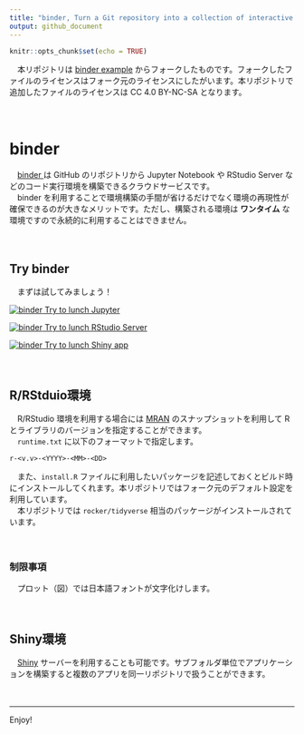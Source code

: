 ```yaml
---
title: "binder, Turn a Git repository into a collection of interactive notebooks"
output: github_document
---
```


```r
knitr::opts_chunk$set(echo = TRUE)
```

　本リポジトリは [binder example](https://github.com/binder-examples/r) からフォークしたものです。フォークしたファイルのライセンスはフォーク元のライセンスにしたがいます。本リポジトリで追加したファイルのライセンスは CC 4.0  BY-NC-SA となります。  

　  

# binder
　[binder <i class="fa fa-external-link"></i>](https://mybinder.org/){target="_blank" title=""} は GitHub のリポジトリから Jupyter Notebook や RStudio Server などのコード実行環境を構築できるクラウドサービスです。  
　binder を利用することで環境構築の手間が省けるだけでなく環境の再現性が確保できるのが大きなメリットです。ただし、構築される環境は **ワンタイム** な環境ですので永続的に利用することはできません。  

　  

## Try binder
　まずは試してみましょう！

[![binder](https://mybinder.org/badge_logo.svg) Try to lunch Jupyter](https://mybinder.org/v2/gh/k-metrics/binder/master?filepath=index.ipynb)

[![binder](https://mybinder.org/badge_logo.svg) Try to lunch RStudio Server](https://mybinder.org/v2/gh/k-metrics/binder/master?urlpath=rstudio)

[![binder](https://mybinder.org/badge_logo.svg) Try to lunch Shiny app](https://mybinder.org/v2/gh/k-metrics/binder/master?urlpath=shiny/bus-dashboard/)

　  

## R/RStduio環境
　R/RStudio 環境を利用する場合には [MRAN](https://mran.microsoft.com/documents/rro/reproducibility) のスナップショットを利用して R とライブラリのバージョンを指定することができます。  
　`runtime.txt` に以下のフォーマットで指定します。  

```
r-<v.v>-<YYYY>-<MM>-<DD>
```

　また、`install.R` ファイルに利用したいパッケージを記述しておくとビルド時にインストールしてくれます。本リポジトリではフォーク元のデフォルト設定を利用しています。  
　本リポジトリでは `rocker/tidyverse` 相当のパッケージがインストールされています。  

　  

### 制限事項
　プロット（図）では日本語フォントが文字化けします。  

　  

## Shiny環境
　[Shiny](https://shiny.rstudio.com/) サーバーを利用することも可能です。サブフォルダ単位でアプリケーションを構築すると複数のアプリを同一リポジトリで扱うことができます。  

　  

---

Enjoy!
